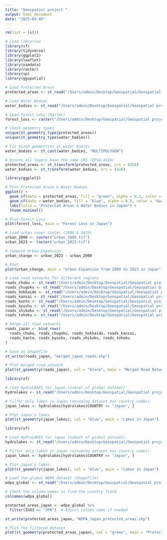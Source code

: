 ```yaml
---
title: "Geospatial project "
output: html_document
date: "2025-03-05"
---
```

```r
rm(list = ls())

# Load libraries
library(sf)
library(tidyverse)
library(ggplot2)
library(leaflet)
library(osmdata)
library(raster)
library(sp)
library(ggspatial)
```


```r
# Load Protected Areas
protected_areas <- st_read("/Users/admin/Desktop/Geospatial/Geospatial project/japan_protected_areas.geojson")

# Load Water Bodies
water_bodies <- st_read("/Users/admin/Desktop/Geospatial/Geospatial project/japan_water_bodies.geojson")

# Load Forest Loss (Raster)
forest_loss <- raster("/Users/admin/Desktop/Geospatial/Geospatial project/japan_forest_loss.tif")
```
```r
# Check geometry types
unique(st_geometry_type(protected_areas))
unique(st_geometry_type(water_bodies))

# Fix mixed geometries in water bodies
water_bodies <- st_cast(water_bodies, "MULTIPOLYGON")

# Ensure all layers have the same CRS (EPSG:4326)
protected_areas <- st_transform(protected_areas, crs = 4326)
water_bodies <- st_transform(water_bodies, crs = 4326)

```
```r
library(ggplot2)

# Plot Protected Areas & Water Bodies
ggplot() +
  geom_sf(data = protected_areas, fill = "green", alpha = 0.3, color = "black") +
  geom_sf(data = water_bodies, fill = "blue", alpha = 0.5, color = "darkblue") +
  labs(title = "Protected Areas & Water Bodies in Japan") +
  theme_minimal()

# Plot Forest Loss
plot(forest_loss, main = "Forest Loss in Japan")

```
```r
# Load urban cover raster (2000 & 2023)
urban_2000 <- raster("urban_2000.tif")
urban_2023 <- raster("urban_2023.tif")

# Compute Urban Expansion
urban_change <- urban_2023 - urban_2000

# Plot
plot(urban_change, main = "Urban Expansion from 2000 to 2023 in Japan")

```



```r
# Load road networks for different regions
roads_chubu <- st_read("/Users/admin/Desktop/Geospatial/Geospatial project/chubu-latest-free/gis_osm_roads_free_1.shp")
roads_chugoku <- st_read("/Users/admin/Desktop/Geospatial/Geospatial project/chugoku-latest-free/gis_osm_roads_free_1.shp")
roads_hokkaido <- st_read("/Users/admin/Desktop/Geospatial/Geospatial project/hokkaido-latest-free/gis_osm_roads_free_1.shp")
roads_kansai <- st_read("/Users/admin/Desktop/Geospatial/Geospatial project/kansai-latest-free/gis_osm_roads_free_1.shp")
roads_kanto <- st_read("/Users/admin/Desktop/Geospatial/Geospatial project/kanto-latest-free/gis_osm_roads_free_1.shp")
roads_kyushu <- st_read("/Users/admin/Desktop/Geospatial/Geospatial project/kyushu-latest-free/gis_osm_roads_free_1.shp")
roads_shikoku <- st_read("/Users/admin/Desktop/Geospatial/Geospatial project/shikoku-latest-free/gis_osm_roads_free_1.shp")
roads_tohoku <- st_read("/Users/admin/Desktop/Geospatial/Geospatial project/tohoku-latest-free/gis_osm_roads_free_1.shp")

```
```r
# Merge all road networks
roads_japan <- bind_rows(
  roads_chubu, roads_chugoku, roads_hokkaido, roads_kansai,
  roads_kanto, roads_kyushu, roads_shikoku, roads_tohoku
)

```

```r

# Save as Shapefile
st_write(roads_japan, "merged_japan_roads.shp")

```

```r
# Plot merged road network
plot(st_geometry(roads_japan), col = "black", main = "Merged Road Network of Japan")

```

```r
library(sf)

# Load HydroLAKES for Japan (subset of global dataset)
hydrolakes <- st_read("/Users/admin/Desktop/Geospatial/Geospatial project/HydroLAKES_polys_v10_shp/HydroLAKES_polys_v10_shp/HydroLAKES_polys_v10.shp")

# Filter only lakes in Japan (assuming dataset has country codes)
japan_lakes <- hydrolakes[hydrolakes$COUNTRY == "Japan", ]

# Plot Japan's lakes
plot(st_geometry(japan_lakes), col = "blue", main = "Lakes in Japan")

```

```r
library(sf)

# Load HydroLAKES for Japan (subset of global dataset)
hydrolakes <- st_read("/Users/admin/Desktop/Geospatial/Geospatial project/HydroRIVERS_v10_as_shp/HydroRIVERS_v10_as_shp/HydroRIVERS_polys_v10.shp")

# Filter only lakes in Japan (assuming dataset has country codes)
japan_lakes <- hydrolakes[hydrolakes$COUNTRY == "Japan", ]

# Plot Japan's lakes
plot(st_geometry(japan_lakes), col = "blue", main = "Lakes in Japan")

```


```r
# Load the global WDPA dataset (Shapefile)
wdpa_global <- st_read("/Users/admin/Desktop/Geospatial/Geospatial project/WDPA_Mar2025_Public_shp/WDPA_Mar2025_Public_shp_0/WDPA_Mar2025_Public_shp-polygons.shp")

# Check the column names to find the country field
colnames(wdpa_global)

```
```r
protected_areas_japan <- wdpa_global %>%
  filter(ISO3 == "JPN")  # Adjust column name if needed
```

```r
st_write(protected_areas_japan, "WDPA_Japan_protected_areas.shp")
```
```r
# Plot the filtered dataset
plot(st_geometry(protected_areas_japan), col = "green", main = "Protected Areas in Japan")

```

